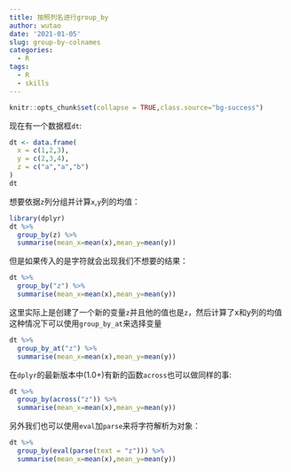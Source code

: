 ---
title: 按照列名进行group_by
author: wutao
date: '2021-01-05'
slug: group-by-colnames
categories:
  - R
tags:
  - R
  - skills
---

```{r setup, include=FALSE}
knitr::opts_chunk$set(collapse = TRUE,class.source="bg-success")
```

现在有一个数据框`dt`:
```{r ex1}
dt <- data.frame(
  x = c(1,2,3),
  y = c(2,3,4),
  z = c("a","a","b")
)
dt
```

想要依据`z`列分组并计算`x`,`y`列的均值：
```{r ex2,message=FALSE}
library(dplyr)
dt %>% 
  group_by(z) %>% 
  summarise(mean_x=mean(x),mean_y=mean(y))
```
但是如果传入的是字符就会出现我们不想要的结果：
```{r ex3,error=FALSE}
dt %>% 
  group_by("z") %>% 
  summarise(mean_x=mean(x),mean_y=mean(y))

```
这里实际上是创建了一个新的变量`z`并且他的值也是`z`，然后计算了x和y列的均值\   
这种情况下可以使用`group_by_at`来选择变量

```{r ex4}
dt %>% 
  group_by_at("z") %>% 
  summarise(mean_x=mean(x),mean_y=mean(y))

```

在`dplyr`的最新版本中(1.0+)有新的函数`across`也可以做同样的事:
```{r ex5}
dt %>% 
  group_by(across("z")) %>% 
  summarise(mean_x=mean(x),mean_y=mean(y))

```

另外我们也可以使用`eval`加`parse`来将字符解析为对象：
```{r ex6}
dt %>% 
  group_by(eval(parse(text = "z"))) %>% 
  summarise(mean_x=mean(x),mean_y=mean(y))

```


